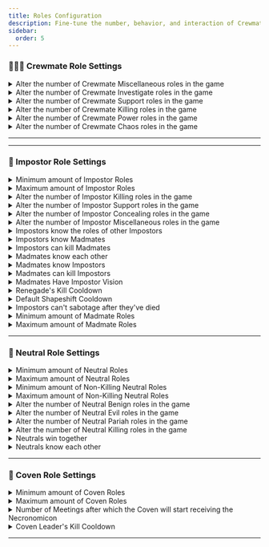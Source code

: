 ```yaml
---
title: Roles Configuration
description: Fine-tune the number, behavior, and interaction of Crewmate, Impostor, Neutral, and Coven roles in your EHR game.
sidebar:
  order: 5
---
```


### 👷🏻‍♂️ Crewmate Role Settings

<details>
  <summary>Alter the number of Crewmate Miscellaneous roles in the game</summary>

- **Type**: Toggle  
- **Description**: Allows customization of how many Miscellaneous Crewmate roles appear in the game.  
- **Default**: `❌`

<details>
  <summary>Minimum Crewmate Miscellaneous Roles</summary>

  - **Type**: Number  
  - **Description**: The minimum number of Miscellaneous roles to assign to crewmates.  
  - **Default**: `1`

</details>

<details>
  <summary>Maximum Crewmate Miscellaneous Roles</summary>

  - **Type**: Number  
  - **Description**: The maximum number of Miscellaneous roles to assign to crewmates.  
  - **Default**: `1`

</details>

</details>

<details>
  <summary>Alter the number of Crewmate Investigate roles in the game</summary>

- **Type**: Toggle  
- **Description**: Allows customization of how many Investigate Crewmate roles appear in the game.  
- **Default**: `❌`

<details>
  <summary>Minimum Crewmate Investigate Roles</summary>

- **Type**: Number  
- **Description**: The minimum number of Investigate roles to assign to crewmates.  
- **Default**: `1`

</details>

<details>
  <summary>Maximum Crewmate Investigate Roles</summary>

- **Type**: Number  
- **Description**: The maximum number of Investigate roles to assign to crewmates.  
- **Default**: `1`

</details>

</details>

<details>
  <summary>Alter the number of Crewmate Support roles in the game</summary>

- **Type**: Toggle  
- **Description**: Allows customization of how many Support Crewmate roles appear in the game.  
- **Default**: `❌`

<details>
  <summary>Minimum Crewmate Support Roles</summary>

- **Type**: Number  
- **Description**: The minimum number of Support roles to assign to crewmates.  
- **Default**: `1`

</details>

<details>
  <summary>Maximum Crewmate Support Roles</summary>

- **Type**: Number  
- **Description**: The maximum number of Support roles to assign to crewmates.  
- **Default**: `1`

</details>

</details>

<details>
  <summary>Alter the number of Crewmate Killing roles in the game</summary>

- **Type**: Toggle  
- **Description**: Allows customization of how many Killing Crewmate roles appear in the game.  
- **Default**: `❌`

<details>
  <summary>Minimum Crewmate Killing Roles</summary>

- **Type**: Number  
- **Description**: The minimum number of Killing roles to assign to crewmates.  
- **Default**: `1`

</details>

<details>
  <summary>Maximum Crewmate Killing Roles</summary>

- **Type**: Number  
- **Description**: The maximum number of Killing roles to assign to crewmates.  
- **Default**: `1`

</details>

</details>

<details>
  <summary>Alter the number of Crewmate Power roles in the game</summary>

- **Type**: Toggle  
- **Description**: Allows customization of how many Power Crewmate roles appear in the game.  
- **Default**: `❌`

<details>
  <summary>Minimum Crewmate Power Roles</summary>

- **Type**: Number  
- **Description**: The minimum number of Power roles to assign to crewmates.  
- **Default**: `1`

</details>

<details>
  <summary>Maximum Crewmate Power Roles</summary>

- **Type**: Number  
- **Description**: The maximum number of Power roles to assign to crewmates.  
- **Default**: `1`

</details>

</details>

<details>
  <summary>Alter the number of Crewmate Chaos roles in the game</summary>

- **Type**: Toggle  
- **Description**: Allows customization of how many Chaos Crewmate roles appear in the game.  
- **Default**: `❌`

<details>
  <summary>Minimum Crewmate Chaos Roles</summary>

- **Type**: Number  
- **Description**: The minimum number of Chaos roles to assign to crewmates.  
- **Default**: `1`

</details>

<details>
  <summary>Maximum Crewmate Chaos Roles</summary>

- **Type**: Number  
- **Description**: The maximum number of Chaos roles to assign to crewmates.  
- **Default**: `1`

</details>

</details>

---

---

### 🔪 Impostor Role Settings

<details>
  <summary>Minimum amount of Impostor Roles</summary>

- **Type**: Number  
- **Description**: Minimum number of Impostor roles assigned per game.  
- **Default**: `1`

</details>

<details>
  <summary>Maximum amount of Impostor Roles</summary>

- **Type**: Number  
- **Description**: Maximum number of Impostor roles allowed per game.  
- **Default**: `3`

</details>

<details>
  <summary>Alter the number of Impostor Killing roles in the game</summary>

- **Type**: Toggle  
- **Description**: Allows customization of how many Impostor Killing roles appear.  
- **Default**: `❌`

<details>
  <summary>Minimum Impostor Killing Roles</summary>

- **Type**: Number  
- **Description**: Minimum number of Impostor Killing roles to assign.  
- **Default**: `1`

</details>

<details>
  <summary>Maximum Impostor Killing Roles</summary>

- **Type**: Number  
- **Description**: Maximum number of Impostor Killing roles to assign.  
- **Default**: `1`

</details>

</details>

<details>
  <summary>Alter the number of Impostor Support roles in the game</summary>

- **Type**: Toggle  
- **Description**: Allows customization of how many Impostor Support roles appear.  
- **Default**: `❌`

<details>
  <summary>Minimum Impostor Support Roles</summary>

- **Type**: Number  
- **Description**: Minimum number of Impostor Support roles to assign.  
- **Default**: `1`

</details>

<details>
  <summary>Maximum Impostor Support Roles</summary>

- **Type**: Number  
- **Description**: Maximum number of Impostor Support roles to assign.  
- **Default**: `1`

</details>

</details>

<details>
  <summary>Alter the number of Impostor Concealing roles in the game</summary>

- **Type**: Toggle  
- **Description**: Allows customization of how many Impostor Concealing roles appear.  
- **Default**: `❌`

<details>
  <summary>Minimum Impostor Concealing Roles</summary>

- **Type**: Number  
- **Description**: Minimum number of Impostor Concealing roles to assign.  
- **Default**: `1`

</details>

<details>
  <summary>Maximum Impostor Concealing Roles</summary>

- **Type**: Number  
- **Description**: Maximum number of Impostor Concealing roles to assign.  
- **Default**: `1`

</details>

</details>

<details>
  <summary>Alter the number of Impostor Miscellaneous roles in the game</summary>

- **Type**: Toggle  
- **Description**: Allows customization of how many Impostor Miscellaneous roles appear.  
- **Default**: `❌`

<details>
  <summary>Minimum Impostor Miscellaneous Roles</summary>

- **Type**: Number  
- **Description**: Minimum number of Impostor Miscellaneous roles to assign.  
- **Default**: `1`

</details>

<details>
  <summary>Maximum Impostor Miscellaneous Roles</summary>

- **Type**: Number  
- **Description**: Maximum number of Impostor Miscellaneous roles to assign.  
- **Default**: `1`

</details>

</details>

<details>
  <summary>Impostors know the roles of other Impostors</summary>

- **Type**: Toggle  
- **Description**: Reveals the roles of fellow Impostors to each Impostor.  
- **Default**: `✔️`

</details>

<details>
  <summary>Impostors know Madmates</summary>

- **Type**: Toggle  
- **Description**: Allows Impostors to recognize Madmates.  
- **Default**: `❌`

</details>

<details>
  <summary>Impostors can kill Madmates</summary>

- **Type**: Toggle  
- **Description**: Enables Impostors to eliminate Madmates.  
- **Default**: `✔️`

</details>

<details>
  <summary>Madmates know each other</summary>

- **Type**: Toggle  
- **Description**: Allows Madmates to see and identify each other.  
- **Default**: `❌`

</details>

<details>
  <summary>Madmates know Impostors</summary>

- **Type**: Toggle  
- **Description**: Lets Madmates know which players are Impostors.  
- **Default**: `✔️`

</details>

<details>
  <summary>Madmates can kill Impostors</summary>

- **Type**: Toggle  
- **Description**: Allows Madmates to kill Impostors.  
- **Default**: `✔️`

</details>

<details>
  <summary>Madmates Have Impostor Vision</summary>

- **Type**: Toggle  
- **Description**: Grants Madmates the same vision range as Impostors.  
- **Default**: `✔️`

</details>

<details>
  <summary>Renegade's Kill Cooldown</summary>

- **Type**: Time (seconds)  
- **Description**: Sets the Renegade role's kill cooldown.  
- **Default**: `25.00`

</details>

<details>
  <summary>Default Shapeshift Cooldown</summary>

- **Type**: Time (seconds)
- **Description**: Cooldown time for Shapeshifting.  
- **Default**: `15.00`

</details>

<details>
  <summary>Impostors can't sabotage after they've died</summary>

- **Type**: Toggle  
- **Description**: Disables sabotage abilities for dead Impostors.  
- **Default**: `❌`

</details>

<details>
  <summary>Minimum amount of Madmate Roles</summary>

- **Type**: Number  
- **Description**: Minimum number of Madmate roles to include in a game.  
- **Default**: `0`

</details>

<details>
  <summary>Maximum amount of Madmate Roles</summary>

- **Type**: Number  
- **Description**: Maximum number of Madmate roles to include in a game.  
- **Default**: `1`

</details>

---

### 🎲 Neutral Role Settings

<details>
  <summary>Minimum amount of Neutral Roles</summary>

- **Type**: Number  
- **Description**: Minimum number of Neutral roles to include in the game.  
- **Default**: `0`

</details>

<details>
  <summary>Maximum amount of Neutral Roles</summary>

- **Type**: Number  
- **Description**: Maximum number of Neutral roles allowed in the game.  
- **Default**: `5`

</details>

<details>
  <summary>Minimum amount of Non-Killing Neutral Roles</summary>

- **Type**: Number  
- **Description**: Minimum number of non-killing Neutral roles like Benign, Evil, or Pariah.  
- **Default**: `0`

</details>

<details>
  <summary>Maximum amount of Non-Killing Neutral Roles</summary>

- **Type**: Number  
- **Description**: Maximum number of non-killing Neutral roles like Benign, Evil, or Pariah.  
- **Default**: `2`

</details>

<details>
  <summary>Alter the number of Neutral Benign roles in the game</summary>

- **Type**: Toggle  
- **Description**: Enables custom assignment of Neutral Benign roles.  
- **Default**: `❌`

<details>
  <summary>Minimum Neutral Benign Roles</summary>

- **Type**: Number  
- **Description**: Minimum number of Neutral Benign roles to include.  
- **Default**: `1`

</details>

<details>
  <summary>Maximum Neutral Benign Roles</summary>

- **Type**: Number  
- **Description**: Maximum number of Neutral Benign roles to include.  
- **Default**: `1`

</details>

</details>

<details>
  <summary>Alter the number of Neutral Evil roles in the game</summary>

- **Type**: Toggle  
- **Description**: Enables custom assignment of Neutral Evil roles.  
- **Default**: `❌`

<details>
  <summary>Minimum Neutral Evil Roles</summary>

- **Type**: Number  
- **Description**: Minimum number of Neutral Evil roles to include.  
- **Default**: `1`

</details>

<details>
  <summary>Maximum Neutral Evil Roles</summary>

- **Type**: Number  
- **Description**: Maximum number of Neutral Evil roles to include.  
- **Default**: `1`

</details>

</details>

<details>
  <summary>Alter the number of Neutral Pariah roles in the game</summary>

- **Type**: Toggle  
- **Description**: Enables custom assignment of Neutral Pariah roles.  
- **Default**: `❌`

<details>
  <summary>Minimum Neutral Pariah Roles</summary>

- **Type**: Number  
- **Description**: Minimum number of Neutral Pariah roles to include.  
- **Default**: `1`

</details>

<details>
  <summary>Maximum Neutral Pariah Roles</summary>

- **Type**: Number  
- **Description**: Maximum number of Neutral Pariah roles to include.  
- **Default**: `1`

</details>

</details>

<details>
  <summary>Alter the number of Neutral Killing roles in the game</summary>

- **Type**: Toggle  
- **Description**: Enables custom assignment of Neutral Killing roles.  
- **Default**: `❌`

<details>
  <summary>Minimum Neutral Killing Roles</summary>

- **Type**: Number  
- **Description**: Minimum number of Neutral Killing roles to include.  
- **Default**: `1`

</details>

<details>
  <summary>Maximum Neutral Killing Roles</summary>

- **Type**: Number  
- **Description**: Maximum number of Neutral Killing roles to include.  
- **Default**: `1`

</details>

</details>

<details>
  <summary>Neutrals win together</summary>

- **Type**: Toggle  
- **Description**: If enabled, all Neutral roles share the same win condition.  
- **Default**: `❌`

<details>
  <summary>All Neutrals win together</summary>

- **Type**: Toggle  
- **Description**: If enabled, even different Neutral types win together as a group.  
- **Default**: `❌`

</details>

</details>

<details>
  <summary>Neutrals know each other</summary>

- **Type**: Toggle  
- **Description**: Allows Neutral roles to identify one another during the game.  
- **Default**: `❌`

</details>

---

### 🧙 Coven Role Settings

<details>
  <summary>Minimum amount of Coven Roles</summary>

- **Type**: Number  
- **Description**: Minimum number of Coven-aligned roles to include in the game.  
- **Default**: `0`

</details>

<details>
  <summary>Maximum amount of Coven Roles</summary>

- **Type**: Number  
- **Description**: Maximum number of Coven-aligned roles allowed in the game.  
- **Default**: `0`

</details>

<details>
  <summary>Number of Meetings after which the Coven will start receiving the Necronomicon</summary>

- **Type**: Number  
- **Description**: Number of meetings required before the Coven gains access to the Necronomicon.  
- **Default**: `3`

</details>

<details>
  <summary>Coven Leader's Kill Cooldown</summary>

- **Type**: Time (seconds)
- **Description**: Cooldown time between kills for the Coven Leader.  
- **Default**: `30.00`

</details>

---